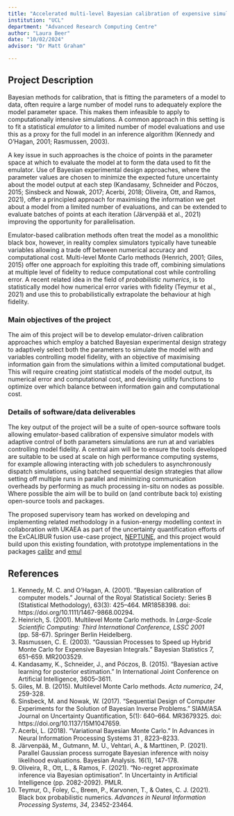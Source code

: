 ```yaml
---
title: "Accelerated multi-level Bayesian calibration of expensive simulations on high performance computing systems"
institution: "UCL"
department: "Advanced Research Computing Centre"
author: "Laura Beer"
date: "10/02/2024"
advisor: "Dr Matt Graham"

---
```

## Project Description

 Bayesian methods for calibration, that is fitting the parameters of a model to data, often require a large number of model runs to adequately explore the model parameter space. This makes them infeasible to apply to computationally intensive simulations. A common approach in this setting is to fit a statistical _emulator_ to a limited number of model evaluations and use this as a proxy for the full model in an inference algorithm (Kennedy and O'Hagan, 2001; Rasmussen, 2003).

A key issue in such approaches is the choice of points in the parameter space at which to evaluate the model at to form the data used to fit the emulator. Use of  Bayesian experimental design approaches, where the parameter values  are chosen to minimize the expected future uncertainty about the model output at each step (Kandasamy, Schneider and Póczos, 2015; Sinsbeck and Nowak, 2017; Acerbi, 2018; Oliveira, Ott, and Ramos, 2021), offer a principled approach for maximising the information we get about a model from a limited number of evaluations, and can be extended to evaluate batches of points at each iteration (Järvenpää et al., 2021) improving the opportunity for parallelisation.

Emulator-based calibration methods often treat the model as a monolithic black box, however, in reality complex simulators typically have tuneable variables allowing a trade off between numerical accuracy and computational cost. Multi-level Monte Carlo methods (Henrich, 2001; Giles, 2015) offer one approach for exploiting this trade off, combining simulations at multiple level of fidelity to reduce computational cost while controlling error. A recent related idea in the field of _probabilistic numerics_, is to statistically model how numerical error varies with fidelity (Teymur et al., 2021) and use this to probabilistically extrapolate the behaviour at high fidelity.

### Main objectives of the project

 The aim of this project will be to develop emulator-driven calibration approaches which employ a batched Bayesian experimental design strategy to adaptively select both the parameters to simulate the model with and variables controlling model fidelity, with an objective of maximising information gain from the simulations within a limited computational budget. This will require creating joint statistical models of the model output, its numerical error and computational cost, and devising utility functions to optimize over which balance between information gain and computational cost.

### Details of software/data deliverables

The key output of the project will be a suite of open-source software tools allowing emulator-based calibration of expensive simulator models with adaptive control of both parameters simulations are run at and variables controlling model fidelity. A central aim will be to ensure the tools developed are suitable to be used at scale on high performance computing systems, for example allowing interacting with job schedulers to asynchronously dispatch simulations, using batched sequential design strategies that allow setting off multiple runs in parallel and minimizing communication overheads by performing as much processing in-situ on nodes as possible. Where possible the aim will be to build on (and contribute back to) existing open-source tools and packages.

The proposed supervisory team has worked on developing and implementing related methodology in a fusion-energy modelling context in collaboration with UKAEA as part of the uncertainty quantification efforts of the ExCALIBUR fusion use-case project, [NEPTUNE](https://excalibur.ac.uk/projects/excalibur-fusion-use-case-project-neptune-neutrals-plasma-turbulence-numerics-for-the-exascale/), and this project would build upon this existing foundation, with prototype implementations in the packages [calibr](https://github.com/UCL/calibr) and [emul](https://github.com/UCL/emul)

## References

1. Kennedy, M. C. and O’Hagan, A. (2001). “Bayesian calibration of computer models.” Journal of the Royal Statistical Society: Series B (Statistical Methodology), 63(3): 425–464. MR1858398. doi: https://doi.org/10.1111/1467-9868.00294.
2. Heinrich, S. (2001). Multilevel Monte Carlo methods. In _Large-Scale Scientific Computing: Third International Conference, LSSC 2001_ (pp. 58-67). Springer Berlin Heidelberg.
3. Rasmussen, C. E. (2003). “Gaussian Processes to Speed up Hybrid Monte Carlo for Expensive Bayesian Integrals.” Bayesian Statistics 7, 651–659. MR2003529.
4. Kandasamy, K., Schneider, J., and Póczos, B. (2015). “Bayesian active learning for posterior estimation.” In International Joint Conference on Artificial Intelligence, 3605–3611.
5. Giles, M. B. (2015). Multilevel Monte Carlo methods. _Acta numerica_, _24_, 259-328.
6. Sinsbeck, M. and Nowak, W. (2017). “Sequential Design of Computer Experiments for the Solution of Bayesian Inverse Problems.” SIAM/ASA Journal on Uncertainty Quantification, 5(1): 640–664. MR3679325. doi: https://doi.org/10.1137/15M1047659.
7. Acerbi, L. (2018). “Variational Bayesian Monte Carlo.” In Advances in Neural Information Processing Systems 31 , 8223–8233.
8. Järvenpää, M., Gutmann, M. U., Vehtari, A., & Marttinen, P. (2021). Parallel Gaussian process surrogate Bayesian inference with noisy likelihood evaluations. Bayesian Analysis. 16(1), 147-178.
9. Oliveira, R., Ott, L., & Ramos, F. (2021). "No-regret approximate inference via Bayesian optimisation". In Uncertainty in Artificial Intelligence (pp. 2082-2092). PMLR.
10. Teymur, O., Foley, C., Breen, P., Karvonen, T., & Oates, C. J. (2021). Black box probabilistic numerics. _Advances in Neural Information Processing Systems_, _34_, 23452-23464.
